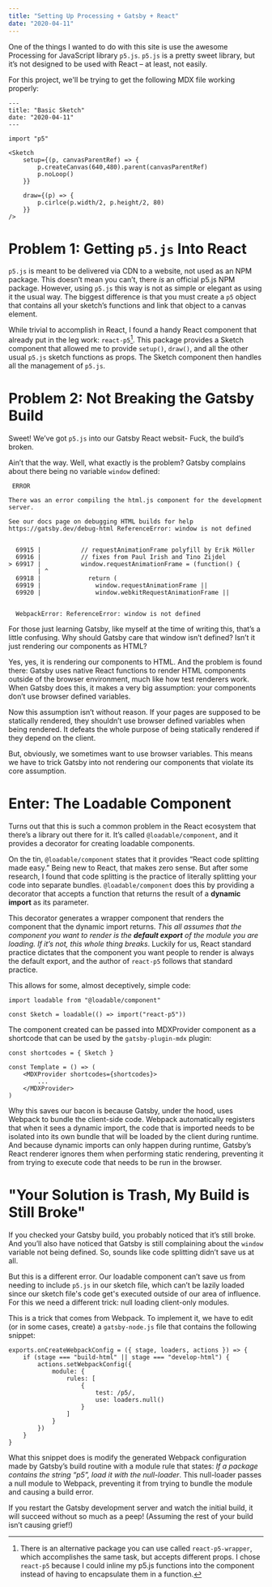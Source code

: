 ```yaml
---
title: "Setting Up Processing + Gatsby + React"
date: "2020-04-11"
---
```


One of the things I wanted to do with this site is use the awesome Processing
for JavaScript library `p5.js`. `p5.js` is a pretty sweet library, but it’s not
designed to be used with React – at least, not easily.

For this project, we'll be trying to get the following MDX file working properly:

```
---
title: "Basic Sketch"
date: "2020-04-11"
---

import "p5"

<Sketch
    setup={(p, canvasParentRef) => {
        p.createCanvas(640,480).parent(canvasParentRef)
        p.noLoop()
    }}

    draw={(p) => {
        p.cirlce(p.width/2, p.height/2, 80)
    }}
/>
```

# Problem 1: Getting `p5.js` Into React

`p5.js` is meant to be delivered via CDN to a website, not used as an NPM
package. This doesn’t mean you can’t, there _is_ an official p5.js NPM
package. However, using `p5.js` this way is not as simple or elegant as using
it the usual way. The biggest difference is that you must create a `p5` object
that contains all your sketch’s functions and link that object to a canvas
element.

While trivial to accomplish in React, I found a handy React component that
already put in the leg work: `react-p5`[^1]. This package provides a Sketch
component that allowed me to provide `setup()`, `draw()`, and all the other
usual `p5.js` sketch functions as props. The Sketch component then handles all
the management of `p5.js`.

# Problem 2: Not Breaking the Gatsby Build

Sweet! We’ve got `p5.js` into our Gatsby React websit- Fuck, the build’s broken.

Ain’t that the way. Well, what exactly is the problem? Gatsby complains about
there being no variable `window` defined:

```
 ERROR 

There was an error compiling the html.js component for the development server.

See our docs page on debugging HTML builds for help https://gatsby.dev/debug-html ReferenceError: window is not defined


  69915 |           // requestAnimationFrame polyfill by Erik Möller
  69916 |           // fixes from Paul Irish and Tino Zijdel        
> 69917 |           window.requestAnimationFrame = (function() {    
        | ^
  69918 |             return (
  69919 |               window.requestAnimationFrame ||
  69920 |               window.webkitRequestAnimationFrame ||


  WebpackError: ReferenceError: window is not defined
```

For those just learning Gatsby, like myself at the time of writing this,
that’s a little confusing. Why should Gatsby care that window isn’t defined?
Isn’t it just rendering our components as HTML?

Yes, yes, it is rendering our components to HTML. And the problem is found
there: Gatsby uses native React functions to render HTML components outside
of the browser environment, much like how test renderers work. When Gatsby
does this, it makes a very big assumption: your components don’t use browser
defined variables.

Now this assumption isn’t without reason. If your pages are supposed to be
statically rendered, they shouldn’t use browser defined variables when being
rendered. It defeats the whole purpose of being statically rendered if they
depend on the client.

But, obviously, we sometimes want to use browser variables. This means we
have to trick Gatsby into not rendering our components that violate its core
assumption.

# Enter: The Loadable Component

Turns out that this is such a common problem in the React ecosystem that
there’s a library out there for it. It’s called `@loadable/component`, and it
provides a decorator for creating loadable components.

On the tin, `@loadable/component` states that it provides “React code splitting
made easy.” Being new to React, that makes zero sense. But after some
research, I found that code splitting is the practice of literally splitting
your code into separate bundles. `@loadable/component` does this by providing a
decorator that accepts a function that returns the result of a **dynamic import**
as its parameter.

This decorator generates a wrapper component that renders the component that
the dynamic import returns. _This all assumes that the component you want to
render is the **default export** of the module you are loading. If it’s not,
this whole thing breaks_. Luckily for us, React standard practice dictates
that the component you want people to render is always the default export,
and the author of `react-p5` follows that standard practice.

This allows for some, almost deceptively, simple code:

```
import loadable from "@loadable/component"

const Sketch = loadable(() => import("react-p5"))
```

The component created can be passed into MDXProvider component as a shortcode
that can be used by the `gatsby-plugin-mdx` plugin:

```
const shortcodes = { Sketch }

const Template = () => (
    <MDXProvider shortcodes={shortcodes}>
        ...
    </MDXProvider>
)
```

Why this saves our bacon is because Gatsby, under the hood, uses Webpack to
bundle the client-side code. Webpack automatically registers that when it
sees a dynamic import, the code that is imported needs to be isolated into
its own bundle that will be loaded by the client during runtime. And because
dynamic imports can only happen during runtime, Gatsby’s React renderer
ignores them when performing static rendering, preventing it from trying to
execute code that needs to be run in the browser.

# "Your Solution is Trash, My Build is Still Broke"

If you checked your Gatsby build, you probably noticed that it’s still broke.
And you’ll also have noticed that Gatsby is still complaining about the
`window` variable not being defined. So, sounds like code splitting didn’t
save us at all.

But this is a different error. Our loadable component can’t save us from
needing to include `p5.js` in our sketch file, which can’t be lazily loaded
since our sketch file's code get's executed outside of our area of influence.
For this we need a different trick: null loading client-only modules.

This is a trick that comes from Webpack. To implement it, we have to edit (or
in some cases, create) a `gatsby-node.js` file that contains the following
snippet:

```
exports.onCreateWebpackConfig = ({ stage, loaders, actions }) => {
    if (stage === "build-html" || stage === "develop-html") {
        actions.setWebpackConfig({
            module: {
                rules: [
                    {
                        test: /p5/,
                        use: loaders.null()
                    }
                ]
            }
        })
    }
}
```

What this snippet does is modify the generated Webpack configuration made by
Gatsby’s build routine with a module rule that states: _If a package contains
the string “p5”, load it with the null-loader_. This null-loader passes a null
module to Webpack, preventing it from trying to bundle the module and causing
a build error.

If you restart the Gatsby development server and watch the initial build, it
will succeed without so much as a peep! (Assuming the rest of your build
isn’t causing grief!)



[^1]:
    There is an alternative package you can use called `react-p5-wrapper`,
    which accomplishes the same task, but accepts different props. I chose
    `react-p5` because I could inline my p5.js functions into the component
    instead of having to encapsulate them in a function.
